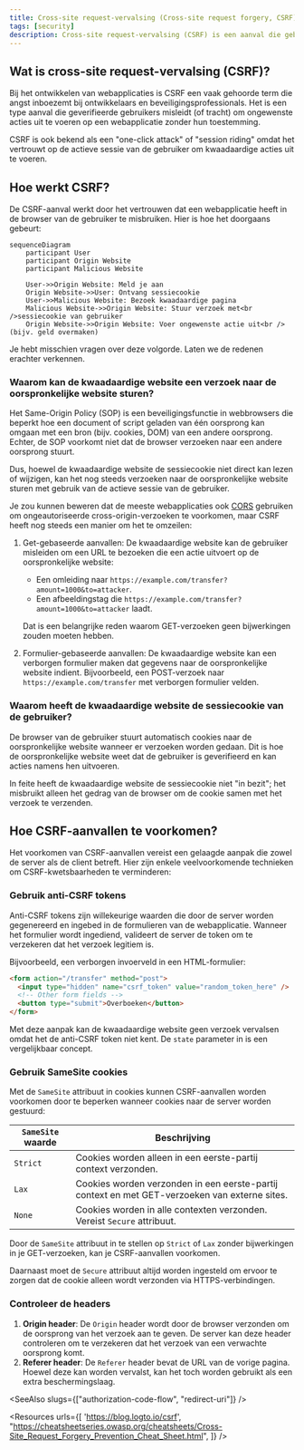 ```yaml
---
title: Cross-site request-vervalsing (Cross-site request forgery, CSRF)
tags: [security]
description: Cross-site request-vervalsing (CSRF) is een aanval die gebruikers misleidt om ongewenste acties uit te voeren op een webapplicatie waarin ze zijn geverifieerd. Het is een veel voorkomende beveiligingskwetsbaarheid die kan leiden tot ongeautoriseerde acties.
---
```


## Wat is cross-site request-vervalsing (CSRF)?

Bij het ontwikkelen van webapplicaties is CSRF een vaak gehoorde term die angst inboezemt bij ontwikkelaars en beveiligingsprofessionals. Het is een type aanval die geverifieerde gebruikers misleidt (of tracht) om ongewenste acties uit te voeren op een webapplicatie zonder hun toestemming.

CSRF is ook bekend als een "one-click attack" of "session riding" omdat het vertrouwt op de actieve sessie van de gebruiker om kwaadaardige acties uit te voeren.

## Hoe werkt CSRF?

De CSRF-aanval werkt door het vertrouwen dat een webapplicatie heeft in de browser van de gebruiker te misbruiken. Hier is hoe het doorgaans gebeurt:

```mermaid
sequenceDiagram
    participant User
    participant Origin Website
    participant Malicious Website
    
    User->>Origin Website: Meld je aan
    Origin Website->>User: Ontvang sessiecookie
    User->>Malicious Website: Bezoek kwaadaardige pagina
    Malicious Website->>Origin Website: Stuur verzoek met<br />sessiecookie van gebruiker
    Origin Website->>Origin Website: Voer ongewenste actie uit<br />(bijv. geld overmaken)
```

Je hebt misschien vragen over deze volgorde. Laten we de redenen erachter verkennen.

### Waarom kan de kwaadaardige website een verzoek naar de oorspronkelijke website sturen?

Het Same-Origin Policy (SOP) is een beveiligingsfunctie in webbrowsers die beperkt hoe een document of script geladen van één oorsprong kan omgaan met een bron (bijv. cookies, DOM) van een andere oorsprong. Echter, de SOP voorkomt niet dat de browser verzoeken naar een andere oorsprong stuurt.

Dus, hoewel de kwaadaardige website de sessiecookie niet direct kan lezen of wijzigen, kan het nog steeds verzoeken naar de oorspronkelijke website sturen met gebruik van de actieve sessie van de gebruiker.

Je zou kunnen beweren dat de meeste webapplicaties ook [CORS](https://developer.mozilla.org/en-US/docs/Web/HTTP/CORS) gebruiken om ongeautoriseerde cross-origin-verzoeken te voorkomen, maar CSRF heeft nog steeds een manier om het te omzeilen:

1. Get-gebaseerde aanvallen: De kwaadaardige website kan de gebruiker misleiden om een URL te bezoeken die een actie uitvoert op de oorspronkelijke website:

    - Een omleiding naar `https://example.com/transfer?amount=1000&to=attacker`.
    - Een afbeeldingstag die `https://example.com/transfer?amount=1000&to=attacker` laadt.

    Dat is een belangrijke reden waarom GET-verzoeken geen bijwerkingen zouden moeten hebben.

2. Formulier-gebaseerde aanvallen: De kwaadaardige website kan een verborgen formulier maken dat gegevens naar de oorspronkelijke website indient. Bijvoorbeeld, een POST-verzoek naar `https://example.com/transfer` met verborgen formulier velden.

### Waarom heeft de kwaadaardige website de sessiecookie van de gebruiker?

De browser van de gebruiker stuurt automatisch cookies naar de oorspronkelijke website wanneer er verzoeken worden gedaan. Dit is hoe de oorspronkelijke website weet dat de gebruiker is geverifieerd en kan acties namens hen uitvoeren.

In feite heeft de kwaadaardige website de sessiecookie niet "in bezit"; het misbruikt alleen het gedrag van de browser om de cookie samen met het verzoek te verzenden.

## Hoe CSRF-aanvallen te voorkomen?

Het voorkomen van CSRF-aanvallen vereist een gelaagde aanpak die zowel de server als de client betreft. Hier zijn enkele veelvoorkomende technieken om CSRF-kwetsbaarheden te verminderen:

### Gebruik anti-CSRF tokens

Anti-CSRF tokens zijn willekeurige waarden die door de server worden gegenereerd en ingebed in de formulieren van de webapplicatie. Wanneer het formulier wordt ingediend, valideert de server de token om te verzekeren dat het verzoek legitiem is.

Bijvoorbeeld, een verborgen invoerveld in een HTML-formulier:

```html
<form action="/transfer" method="post">
  <input type="hidden" name="csrf_token" value="random_token_here" />
  <!-- Other form fields -->
  <button type="submit">Overboeken</button>
</form>
```

Met deze aanpak kan de kwaadaardige website geen verzoek vervalsen omdat het de anti-CSRF token niet kent. De `state` parameter in <Ref slug="redirect-uri" /> is een vergelijkbaar concept.

### Gebruik SameSite cookies

Met de `SameSite` attribuut in cookies kunnen CSRF-aanvallen worden voorkomen door te beperken wanneer cookies naar de server worden gestuurd:

| `SameSite` waarde | Beschrijving                                                                          |
|-------------------|---------------------------------------------------------------------------------------|
| `Strict`          | Cookies worden alleen in een eerste-partij context verzonden.                         |
| `Lax`             | Cookies worden verzonden in een eerste-partij context en met GET-verzoeken van externe sites. |
| `None`            | Cookies worden in alle contexten verzonden. Vereist `Secure` attribuut.               |

Door de `SameSite` attribuut in te stellen op `Strict` of `Lax` zonder bijwerkingen in je GET-verzoeken, kan je CSRF-aanvallen voorkomen.

Daarnaast moet de `Secure` attribuut altijd worden ingesteld om ervoor te zorgen dat de cookie alleen wordt verzonden via HTTPS-verbindingen.

### Controleer de headers

1. **Origin header**: De `Origin` header wordt door de browser verzonden om de oorsprong van het verzoek aan te geven. De server kan deze header controleren om te verzekeren dat het verzoek van een verwachte oorsprong komt.
2. **Referer header**: De `Referer` header bevat de URL van de vorige pagina. Hoewel deze kan worden vervalst, kan het toch worden gebruikt als een extra beschermingslaag.

<SeeAlso slugs={["authorization-code-flow", "redirect-uri"]} />

<Resources
  urls={[
    'https://blog.logto.io/csrf',
    "https://cheatsheetseries.owasp.org/cheatsheets/Cross-Site_Request_Forgery_Prevention_Cheat_Sheet.html",
  ]}
/>

